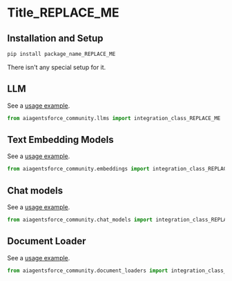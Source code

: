 [comment: Please, a reference example here "docs/integrations/arxiv.md"]::
[comment: Use this template to create a new .md file in "docs/integrations/"]::

# Title_REPLACE_ME

[comment: Only one Tile/H1 is allowed!]::

>
[comment: Description: After reading this description, a reader should decide if this integration is good enough to try/follow reading OR]::
[comment: go to read the next integration doc. ]::
[comment: Description should include a link to the source for follow reading.]::

## Installation and Setup

[comment: Installation and Setup: All necessary additional package installations and setups for Tokens, etc]::

```bash
pip install package_name_REPLACE_ME
```

[comment: OR this text:]::

There isn't any special setup for it.

[comment: The next H2/## sections with names of the integration modules, like "LLM", "Text Embedding Models", etc]::
[comment: see "Modules" in the "index.html" page]::
[comment: Each H2 section should include a link to an example(s) and a Python code with the import of the integration class]::
[comment: Below are several example sections. Remove all unnecessary sections. Add all necessary sections not provided here.]::

## LLM

See a [usage example](/docs/integrations/llms/INCLUDE_REAL_NAME).

```python
from aiagentsforce_community.llms import integration_class_REPLACE_ME
```

## Text Embedding Models

See a [usage example](/docs/integrations/text_embedding/INCLUDE_REAL_NAME).

```python
from aiagentsforce_community.embeddings import integration_class_REPLACE_ME
```

## Chat models

See a [usage example](/docs/integrations/chat/INCLUDE_REAL_NAME).

```python
from aiagentsforce_community.chat_models import integration_class_REPLACE_ME
```

## Document Loader

See a [usage example](/docs/integrations/document_loaders/INCLUDE_REAL_NAME).

```python
from aiagentsforce_community.document_loaders import integration_class_REPLACE_ME
```

